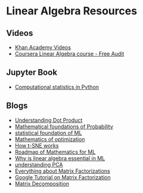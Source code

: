 # Linear Algebra Resources

## Videos
* [Khan Academy Videos](https://www.khanacademy.org/math/linear-algebra/alternate-bases)
* [Coursera Linear Algebra course - Free Audit](https://www.coursera.org/learn/machine-learning-linear-algebra/)

## Jupyter Book
* [Computational statistics in Python](https://people.duke.edu/~ccc14/sta-663-2017/)


## Blogs
* [Understanding Dot Product](https://tivadardanka.com/blog/how-the-dot-product-measures-similarity)
* [Mathematical foundations of Probability](https://tivadardanka.com/blog/the-mathematical-foundations-of-probability)
* [statistical foundation of ML](https://www.tivadardanka.com/blog/the-statistical-foundations-of-machine-learning)
* [Mathematics of optimization](https://tivadardanka.com/blog/the-mathematics-of-optimization-for-deep-learning)
* [How t-SNE works](https://tivadardanka.com/blog/how-tsne-works)
* [Roadmap of Mathematics for ML](https://tivadardanka.com/blog/roadmap-of-mathematics-for-machine-learning)
* [Why is linear algebra essential in ML](https://tivadardanka.com/blog/linear-algebra-in-machine-learning)
* [understanding PCA](https://tivadardanka.com/blog/understanding-pca)
* [Everything about Matrix Factorizations](https://tivadardanka.com/blog/everything-about-matrix-factorizations)
* [Google Tutorial on Matrix Factorization](https://developers.google.com/machine-learning/recommendation/collaborative/matrix)
* [Matrix Decomposition](https://medium.com/mlearning-ai/matrix-decomposition-and-algorithms-675339d8f48a)
  
